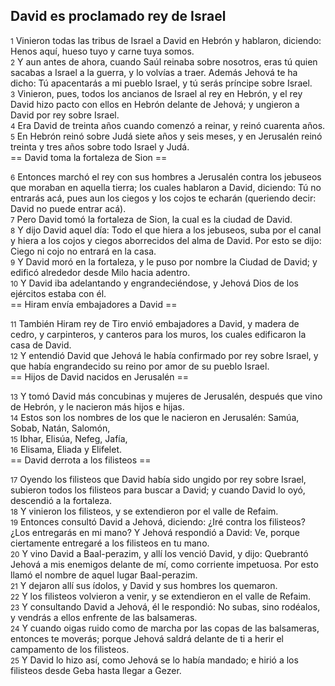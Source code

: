 == David es proclamado rey de Israel ==

{{anchor|1}} <small>1</small> Vinieron todas las tribus de Israel a David en Hebrón y hablaron, diciendo: Henos aquí, hueso tuyo y carne tuya somos.<br>
{{anchor|2}} <small>2</small> Y aun antes de ahora, cuando Saúl reinaba sobre nosotros, eras tú quien sacabas a Israel a la guerra, y lo volvías a traer. Además Jehová te ha dicho: Tú apacentarás a mi pueblo Israel, y tú serás príncipe sobre Israel.<br>
{{anchor|3}} <small>3</small> Vinieron, pues, todos los ancianos de Israel al rey en Hebrón, y el rey David hizo pacto con ellos en Hebrón delante de Jehová; y ungieron a David por rey sobre Israel.<br>
{{anchor|4}} <small>4</small> Era David de treinta años cuando comenzó a reinar, y reinó cuarenta años.<br>
{{anchor|5}} <small>5</small> En Hebrón reinó sobre Judá siete años y seis meses, y en Jerusalén reinó treinta y tres años sobre todo Israel y Judá.<br>
== David toma la fortaleza de Sion ==

{{anchor|6}} <small>6</small> Entonces marchó el rey con sus hombres a Jerusalén contra los jebuseos que moraban en aquella tierra; los cuales hablaron a David, diciendo: Tú no entrarás acá, pues aun los ciegos y los cojos te echarán (queriendo decir: David no puede entrar acá).<br>
{{anchor|7}} <small>7</small> Pero David tomó la fortaleza de Sion, la cual es la ciudad de David.<br>
{{anchor|8}} <small>8</small> Y dijo David aquel día: Todo el que hiera a los jebuseos, suba por el canal y hiera a los cojos y ciegos aborrecidos del alma de David. Por esto se dijo: Ciego ni cojo no entrará en la casa.<br>
{{anchor|9}} <small>9</small> Y David moró en la fortaleza, y le puso por nombre la Ciudad de David; y edificó alrededor desde Milo hacia adentro.<br>
{{anchor|10}} <small>10</small> Y David iba adelantando y engrandeciéndose, y Jehová Dios de los ejércitos estaba con él.<br>
== Hiram envía embajadores a David ==

{{anchor|11}} <small>11</small> También Hiram rey de Tiro envió embajadores a David, y madera de cedro, y carpinteros, y canteros para los muros, los cuales edificaron la casa de David.<br>
{{anchor|12}} <small>12</small> Y entendió David que Jehová le había confirmado por rey sobre Israel, y que había engrandecido su reino por amor de su pueblo Israel.<br>
== Hijos de David nacidos en Jerusalén  ==

{{anchor|13}} <small>13</small> Y tomó David más concubinas y mujeres de Jerusalén, después que vino de Hebrón, y le nacieron más hijos e hijas.<br>
{{anchor|14}} <small>14</small> Estos son los nombres de los que le nacieron en Jerusalén: Samúa, Sobab, Natán, Salomón,<br>
{{anchor|15}} <small>15</small> Ibhar, Elisúa, Nefeg, Jafía,<br>
{{anchor|16}} <small>16</small> Elisama, Eliada y Elifelet.<br>
== David derrota a los filisteos ==

{{anchor|17}} <small>17</small> Oyendo los filisteos que David había sido ungido por rey sobre Israel, subieron todos los filisteos para buscar a David; y cuando David lo oyó, descendió a la fortaleza.<br>
{{anchor|18}} <small>18</small> Y vinieron los filisteos, y se extendieron por el valle de Refaim.<br>
{{anchor|19}} <small>19</small> Entonces consultó David a Jehová, diciendo: ¿Iré contra los filisteos? ¿Los entregarás en mi mano? Y Jehová respondió a David: Ve, porque ciertamente entregaré a los filisteos en tu mano.<br>
{{anchor|20}} <small>20</small> Y vino David a Baal-perazim, y allí los venció David, y dijo: Quebrantó Jehová a mis enemigos delante de mí, como corriente impetuosa. Por esto llamó el nombre de aquel lugar Baal-perazim.<br>
{{anchor|21}} <small>21</small> Y dejaron allí sus ídolos, y David y sus hombres los quemaron.<br>
{{anchor|22}} <small>22</small> Y los filisteos volvieron a venir, y se extendieron en el valle de Refaim.<br>
{{anchor|23}} <small>23</small> Y consultando David a Jehová, él le respondió: No subas, sino rodéalos, y vendrás a ellos enfrente de las balsameras.<br>
{{anchor|24}} <small>24</small> Y cuando oigas ruido como de marcha por las copas de las balsameras, entonces te moverás; porque Jehová saldrá delante de ti a herir el campamento de los filisteos.<br>
{{anchor|25}} <small>25</small> Y David lo hizo así, como Jehová se lo había mandado; e hirió a los filisteos desde Geba hasta llegar a Gezer.<br>
